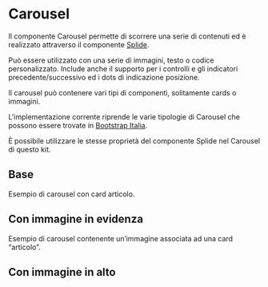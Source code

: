 
<Meta of={CarouselStories} />

# Carousel

Il componente Carousel permette di scorrere una serie di contenuti ed è
realizzato attraverso il componente [Splide](https://splidejs.com/integration/react-splide/).

Può essere utilizzato con una serie di immagini, testo o codice personalizzato.
Include anche il supporto per i controlli e gli indicatori precedente/successivo
ed i dots di indicazione posizione.

Il carousel può contenere vari tipi di componenti, solitamente cards o immagini.

L'implementazione corrente riprende le varie tipologie di Carousel che possono
essere trovate in [Bootstrap Italia](https://italia.github.io/bootstrap-italia/docs/componenti/carousel/).

È possibile utilizzare le stesse proprietà del componente Splide nel Carousel
di questo kit.

## Base

Esempio di carousel con card articolo.

<Canvas of={CarouselStories.Base} />

## Con immagine in evidenza

Esempio di carousel contenente un’immagine associata ad una card “articolo”.

<Canvas of={CarouselStories.EvidenceImage} />

## Con immagine in alto

<Canvas of={CarouselStories.HighImage} />

